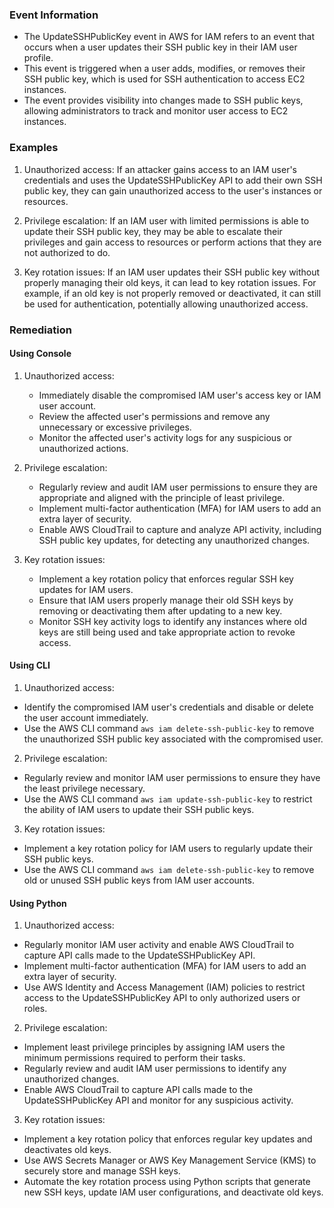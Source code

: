 
### Event Information

- The UpdateSSHPublicKey event in AWS for IAM refers to an event that occurs when a user updates their SSH public key in their IAM user profile.
- This event is triggered when a user adds, modifies, or removes their SSH public key, which is used for SSH authentication to access EC2 instances.
- The event provides visibility into changes made to SSH public keys, allowing administrators to track and monitor user access to EC2 instances.


### Examples

1. Unauthorized access: If an attacker gains access to an IAM user's credentials and uses the UpdateSSHPublicKey API to add their own SSH public key, they can gain unauthorized access to the user's instances or resources.

2. Privilege escalation: If an IAM user with limited permissions is able to update their SSH public key, they may be able to escalate their privileges and gain access to resources or perform actions that they are not authorized to do.

3. Key rotation issues: If an IAM user updates their SSH public key without properly managing their old keys, it can lead to key rotation issues. For example, if an old key is not properly removed or deactivated, it can still be used for authentication, potentially allowing unauthorized access.

### Remediation

#### Using Console

1. Unauthorized access:
   - Immediately disable the compromised IAM user's access key or IAM user account.
   - Review the affected user's permissions and remove any unnecessary or excessive privileges.
   - Monitor the affected user's activity logs for any suspicious or unauthorized actions.

2. Privilege escalation:
   - Regularly review and audit IAM user permissions to ensure they are appropriate and aligned with the principle of least privilege.
   - Implement multi-factor authentication (MFA) for IAM users to add an extra layer of security.
   - Enable AWS CloudTrail to capture and analyze API activity, including SSH public key updates, for detecting any unauthorized changes.

3. Key rotation issues:
   - Implement a key rotation policy that enforces regular SSH key updates for IAM users.
   - Ensure that IAM users properly manage their old SSH keys by removing or deactivating them after updating to a new key.
   - Monitor SSH key activity logs to identify any instances where old keys are still being used and take appropriate action to revoke access.

#### Using CLI

1. Unauthorized access:
- Identify the compromised IAM user's credentials and disable or delete the user account immediately.
- Use the AWS CLI command `aws iam delete-ssh-public-key` to remove the unauthorized SSH public key associated with the compromised user.

2. Privilege escalation:
- Regularly review and monitor IAM user permissions to ensure they have the least privilege necessary.
- Use the AWS CLI command `aws iam update-ssh-public-key` to restrict the ability of IAM users to update their SSH public keys.

3. Key rotation issues:
- Implement a key rotation policy for IAM users to regularly update their SSH public keys.
- Use the AWS CLI command `aws iam delete-ssh-public-key` to remove old or unused SSH public keys from IAM user accounts.

#### Using Python

1. Unauthorized access:
- Regularly monitor IAM user activity and enable AWS CloudTrail to capture API calls made to the UpdateSSHPublicKey API.
- Implement multi-factor authentication (MFA) for IAM users to add an extra layer of security.
- Use AWS Identity and Access Management (IAM) policies to restrict access to the UpdateSSHPublicKey API to only authorized users or roles.

2. Privilege escalation:
- Implement least privilege principles by assigning IAM users the minimum permissions required to perform their tasks.
- Regularly review and audit IAM user permissions to identify any unauthorized changes.
- Enable AWS CloudTrail to capture API calls made to the UpdateSSHPublicKey API and monitor for any suspicious activity.

3. Key rotation issues:
- Implement a key rotation policy that enforces regular key updates and deactivates old keys.
- Use AWS Secrets Manager or AWS Key Management Service (KMS) to securely store and manage SSH keys.
- Automate the key rotation process using Python scripts that generate new SSH keys, update IAM user configurations, and deactivate old keys.

